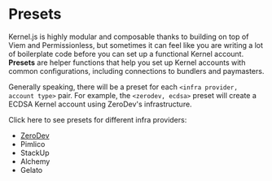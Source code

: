 # Presets

Kernel.js is highly modular and composable thanks to building on top of Viem and Permissionless, but sometimes it can feel like you are writing a lot of boilerplate code before you can set up a functional Kernel account.  **Presets** are helper functions that help you set up Kernel accounts with common configurations, including connections to bundlers and paymasters.

Generally speaking, there will be a preset for each `<infra provider, account type>` pair.  For example, the `<zerodev, ecdsa>` preset will create a ECDSA Kernel account using ZeroDev's infrastructure.

Click here to see presets for different infra providers:

- [ZeroDev](/kerneljs/presets/zerodev)
- Pimlico
- StackUp
- Alchemy
- Gelato